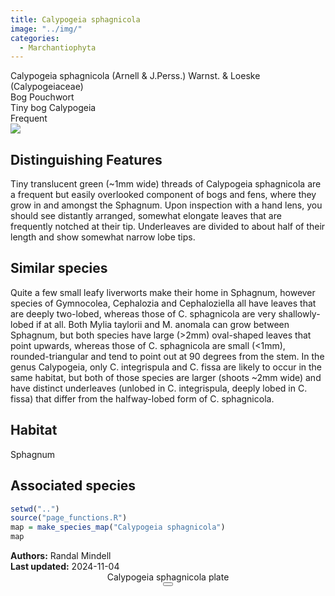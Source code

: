 ```yaml
---
title: Calypogeia sphagnicola
image: "../img/"
categories:
  - Marchantiophyta
---
```


<div class="info-panel">
 <div class="info-top">
  <div class="taxon-scientific"><span class="taxon-name">Calypogeia sphagnicola</span> <span class="taxon-authority">(Arnell &amp; J.Perss.) Warnst. &amp; Loeske</span> <span class="taxon-family">(Calypogeiaceae)</span></div>
  <div class="taxon-common">Bog Pouchwort</div>
 </div>
 <div class="info-bottom">
  <div class="taxon-qnd">Tiny bog Calypogeia</div>
  <div class="taxon-abundance">Frequent</div>
 </div>
</div>
<div class="imerss-content-frame">
 <div class="imerss-image-header">
  <div class="imerss-image-holder imerss-column-left" data-toggle="tooltip" style="background-image: url(../img/)" title="">
  </div>

  <div class="imerss-image-holder imerss-column-right" data-toggle="tooltip" style="background-image: url(../img/)" title="">
  </div>
 
 </div>
 <div class="imerss-content-lower">
  <div class="imerss-column-left">
  <div class="tab-microscope" data-micromodal-trigger="modal-plate">
  <img src="../img/bryo guide microscope.png"/>
  </div>

<h2>Distinguishing Features</h2>

Tiny translucent green (~1mm wide) threads of Calypogeia sphagnicola are a frequent but easily overlooked component of bogs and fens, where they grow in and amongst the Sphagnum. Upon inspection with a hand lens, you should see distantly arranged, somewhat elongate leaves that are frequently notched at their tip. Underleaves are divided to about half of their length and show somewhat narrow lobe tips.

<h2>Similar species</h2>

Quite a few small leafy liverworts make their home in Sphagnum, however species of Gymnocolea, Cephalozia and Cephaloziella all have leaves that are deeply two-lobed, whereas those of C. sphagnicola are very shallowly-lobed if at all. Both Mylia taylorii and M. anomala can grow between Sphagnum, but both species have large (&gt;2mm) oval-shaped leaves that point upwards, whereas those of C. sphagnicola are small (&lt;1mm), rounded-triangular and tend to point out at 90 degrees from the stem. In the genus Calypogeia, only C. integrispula and C. fissa are likely to occur in the same habitat, but both of those species are larger (shoots ~2mm wide) and have distinct underleaves (unlobed in C. integrispula, deeply lobed in C. fissa) that differ from the halfway-lobed form of C. sphagnicola.

<h2>Habitat</h2>

Sphagnum

<h2>Associated species</h2>


</div>

<div class="imerss-column-right">

<div class="imerss-image-holder imerss-column-right" data-toggle="tooltip" style="background-image: url(../img/)" title="">
</div>

<div class="imerss-map-holder">
```r
setwd("..")
source("page_functions.R")
map = make_species_map("Calypogeia sphagnicola")
map
```
</div>

</div>

</div>
</div>

<div class="taxon-footer">
 <div class="taxon-authors"><b>Authors:</b> <span>Randal Mindell</span></div>
 <div class="taxon-update"><b>Last updated:</b> <span>2024-11-04</span></div>
</div>

<div class="modal micromodal-slide" id="modal-plate" aria-hidden="true">
 <div class="modal__overlay" tabindex="-1" data-micromodal-close>
  <div class="modal__container" role="dialog" aria-modal="true" aria-labelledby="modal-plate-title" >
   <header class="modal__header">
   <div class="modal__title" id="modal-plate-title">
  Calypogeia sphagnicola plate
   </div>
   <button class="modal__close" aria-label="Close" data-micromodal-close></button>
   </header>
  <div class="modal__content" id="modal-plate-content">
   <div class="imerss-image-holder" data-toggle="tooltip" style="background-image: url(../img/)" title="">
  </div>
  </div>
  </div>
 </div>
</div>

<script src="../js/micromodal.min.js"></script>
<link href="../css/style-taxon.css" rel="stylesheet">
<link href="../css/micromodal.css" rel="stylesheet">

<script>
MicroModal.init();
</script>

